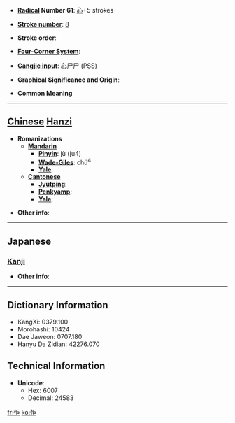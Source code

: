 * '''[[Wiktionary:Chinese radical index| Radical]] Number 61''': [[Wiktionary:Chinese radical index 心|心]]+5 strokes

* '''[[Wiktionary:Chinese total strokes index|Stroke number]]''': [[Wiktionary:Chinese total strokes index 8|8]]

* '''Stroke order''': 

* '''[[Wiktionary:Chinese four corner index|Four-Corner System]]''': 

* '''[[Wiktionary:Chinese Cangjie index|Cangjie input]]''': 心尸尸 (PSS)

* '''Graphical Significance and Origin''': 

* '''Common Meaning'''

----

== [[Chinese]] [[Hanzi]] ==

* '''Romanizations'''
** '''[[Mandarin]]'''
*** '''[[Pinyin]]''': jù (ju4)
*** '''[[Wade-Giles]]''': chü<sup>4</sup>
*** '''[[Yale]]''': 
** '''[[Cantonese]]'''
*** '''[[Jyutping]]''':
*** '''[[Penkyamp]]''': 
*** '''[[Yale]]''': 

* '''Other info''': 

----

==Japanese==
===[[Kanji]]===
{{kanji|on readings=[[きょ]] (kyo), [[ご]] (go), [[きょう]] (kyō)
|kun readings=[[あなどる]] (anadoru)
}}

* '''Other info''':  

----

== Dictionary Information ==

* KangXi: 0379.100
* Morohashi: 10424
* Dae Jaweon: 0707.180
* Hanyu Da Zidian: 42276.070

== Technical Information ==

* '''Unicode''':
** Hex: 6007
** Decimal: 24583

[[fr:怇]]
[[ko:怇]]